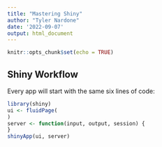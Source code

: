 ```yaml
---
title: "Mastering Shiny"
author: "Tyler Nardone"
date: '2022-09-07'
output: html_document
---
```


```r
knitr::opts_chunk$set(echo = TRUE)
```

## Shiny Workflow

Every app will start with the same six lines of code: 
```r
library(shiny)
ui <- fluidPage(
)
server <- function(input, output, session) {
}
shinyApp(ui, server)
```

